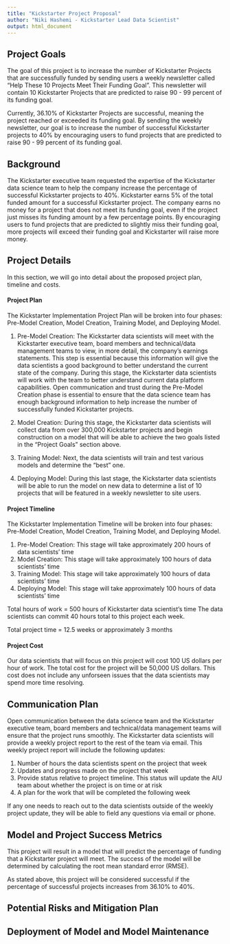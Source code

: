 ```yaml
---
title: "Kickstarter Project Proposal"
author: "Niki Hashemi - Kickstarter Lead Data Scientist"
output: html_document
---
```


## Project Goals

The goal of this project is to increase the number of Kickstarter Projects that are successfully funded by sending users a weekly newsletter called "Help These 10 Projects Meet Their Funding Goal". This newsletter will contain 10 Kickstarter Projects that are predicted to raise 90 - 99 percent of its funding goal.
  
Currently, 36.10% of Kickstarter Projects are successful, meaning the project reached or exceeded its funding goal. By sending the weekly newsletter, our goal is to increase the number of successful Kickstarter projects to 40% by encouraging users to fund projects that are predicted to raise 90 - 99 percent of its funding goal. 

## Background

The Kickstarter executive team requested the expertise of the Kickstarter data science team to help the company increase the percentage of successful Kickstarter projects to 40%. Kickstarter earns 5% of the total funded amount for a successful Kickstarter project. The company earns no money for a project that does not meet its funding goal, even if the project just misses its funding amount by a few percentage points. By encouraging users to fund projects that are predicted to slightly miss their funding goal, more projects will exceed their funding goal and Kickstarter will raise more money. 


## Project Details

In this section, we will go into detail about the proposed project plan, timeline and costs. 

#### Project Plan

The Kickstarter Implementation Project Plan will be broken into four phases: Pre-Model Creation, Model Creation, Training Model, and Deploying Model. 

  1. Pre-Model Creation: The Kickstarter data scientists will meet with the Kickstarter executive team, board members and technical/data management teams to view, in more detail, the company's earnings statements. This step is essential because this information will give the data scientists a good background to better understand the current state of the company. During this stage, the Kickstarter data scientists will work with the team to better understand current data platform capabilities. Open communication and trust during the Pre-Model Creation phase is essential to ensure that the data science team has enough background information to help increase the number of successfully funded Kickstarter projects. 
  
  2. Model Creation: During this stage, the Kickstarter data scientists will collect data from over 300,000 Kickstarter projects and begin construction on a model that will be able to achieve the two goals listed in the "Project Goals" section above.
  
  3. Training Model: Next, the data scientists will train and test various models and determine the "best" one.
  
  4. Deploying Model: During this last stage, the Kickstarter data scientists will be able to run the model on new data to determine a list of 10 projects that will be featured in a weekly newsletter to site users. 

#### Project Timeline

The Kickstarter Implementation Timeline will be broken into four phases: Pre-Model Creation, Model Creation, Training Model, and Deploying Model.

  1. Pre-Model Creation: This stage will take approximately 200 hours of data scientists' time
  2. Model Creation: This stage will take approximately 100 hours of data scientists' time
  3. Training Model: This stage will take approximately 100 hours of data scientists' time
  4. Deploying Model: This stage will take approximately 100 hours of data scientists' time
  
Total hours of work = 500 hours of Kickstarter data scientist's time
The data scientists can commit 40 hours total to this project each week.

Total project time = 12.5 weeks or approximately 3 months

#### Project Cost

Our data scientists that will focus on this project will cost 100 US dollars per hour of work. The total cost for the project will be 50,000 US dollars. This cost does not include any unforseen issues that the data scientists may spend more time resolving. 

## Communication Plan

Open communication between the data science team and the Kickstarter executive team, board members and technical/data management teams will ensure that the project runs smoothly. The Kickstarter data scientists will provide a weekly project report to the rest of the team via email. This weekly project report will include the following updates:

  1. Number of hours the data scientists spent on the project that week
  2. Updates and progress made on the project that week
  3. Provide status relative to project timeline. This status will update the AIU team about whether the project is on time or at risk
  4. A plan for the work that will be completed the following week

If any one needs to reach out to the data scientists outside of the weekly project update, they will be able to field any questions via email or phone. 

## Model and Project Success Metrics

This project will result in a model that will predict the percentage of funding that a Kickstarter project will meet. The success of the model will be determined by calculating the root mean standard error (RMSE).

As stated above, this project will be considered successful if the percentage of successful projects increases from 36.10% to 40%. 

## Potential Risks and Mitigation Plan




## Deployment of Model and Model Maintenance

